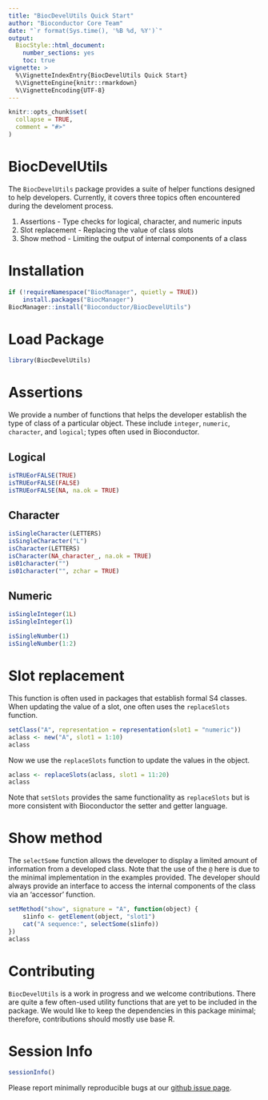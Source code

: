 ```yaml
---
title: "BiocDevelUtils Quick Start"
author: "Bioconductor Core Team"
date: "`r format(Sys.time(), '%B %d, %Y')`"
output:
  BiocStyle::html_document:
    number_sections: yes
    toc: true
vignette: >
  %\VignetteIndexEntry{BiocDevelUtils Quick Start}
  %\VignetteEngine{knitr::rmarkdown}
  %\VignetteEncoding{UTF-8}
---
```


```r
knitr::opts_chunk$set(
  collapse = TRUE,
  comment = "#>"
)
```

# BiocDevelUtils

The `BiocDevelUtils` package provides a suite of helper functions designed to
help developers. Currently, it covers three topics often encountered during
the develoment process.

1. Assertions - Type checks for logical, character, and numeric inputs
2. Slot replacement - Replacing the value of class slots
3. Show method - Limiting the output of internal components of a class

# Installation

```r
if (!requireNamespace("BiocManager", quietly = TRUE))
    install.packages("BiocManager")
BiocManager::install("Bioconductor/BiocDevelUtils")
```

# Load Package

```r
library(BiocDevelUtils)
```

# Assertions

We provide a number of functions that helps the developer establish the
type of class of a particular object. These include `integer`, `numeric`,
`character`, and `logical`; types often used in Bioconductor.

## Logical

```r
isTRUEorFALSE(TRUE)
isTRUEorFALSE(FALSE)
isTRUEorFALSE(NA, na.ok = TRUE)
```

## Character

```r
isSingleCharacter(LETTERS)
isSingleCharacter("L")
isCharacter(LETTERS)
isCharacter(NA_character_, na.ok = TRUE)
is01character("")
is01character("", zchar = TRUE)
```

## Numeric

```r
isSingleInteger(1L)
isSingleInteger(1)

isSingleNumber(1)
isSingleNumber(1:2)
```

# Slot replacement

This function is often used in packages that establish formal S4 classes.
When updating the value of a slot, one often uses the `replaceSlots` function.

```r
setClass("A", representation = representation(slot1 = "numeric"))
aclass <- new("A", slot1 = 1:10)
aclass
```

Now we use the `replaceSlots` function to update the values in the object.

```r
aclass <- replaceSlots(aclass, slot1 = 11:20)
aclass
```

Note that `setSlots` provides the same functionality as `replaceSlots` but
is more consistent with Bioconductor the setter and getter language.

# Show method

The `selectSome` function allows the developer to display a limited amount of
information from a developed class. Note that the use of the `@` here is due
to the minimal implementation in the examples provided. The developer should
always provide an interface to access the internal components of the class
via an 'accessor' function.

```r
setMethod("show", signature = "A", function(object) {
    s1info <- getElement(object, "slot1")
    cat("A sequence:", selectSome(s1info))
})
aclass
```

# Contributing

`BiocDevelUtils` is a work in progress and we welcome contributions. There
are quite a few often-used utility functions that are yet to be included in the
package. We would like to keep the dependencies in this package minimal;
therefore, contributions should mostly use base R.


# Session Info

```r
sessionInfo()
```

Please report minimally reproducible bugs at our [github issue page][].

[github issue page]: https://github.com/Bioconductor/BiocDevelUtils/issues

